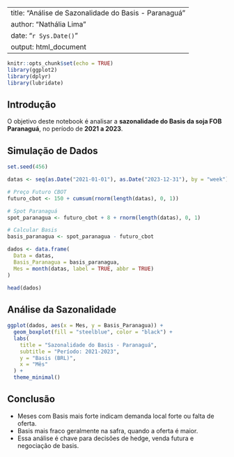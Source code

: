 
---
title: "Análise de Sazonalidade do Basis - Paranaguá"
author: "Nathália Lima"
date: "`r Sys.Date()`"
output: html_document
---

```r
knitr::opts_chunk$set(echo = TRUE)
library(ggplot2)
library(dplyr)
library(lubridate)
```

## Introdução

O objetivo deste notebook é analisar a **sazonalidade do Basis da soja FOB Paranaguá**, no período de **2021 a 2023**.

## Simulação de Dados

```r
set.seed(456)

datas <- seq(as.Date("2021-01-01"), as.Date("2023-12-31"), by = "week")

# Preço Futuro CBOT
futuro_cbot <- 150 + cumsum(rnorm(length(datas), 0, 1))

# Spot Paranaguá
spot_paranagua <- futuro_cbot + 8 + rnorm(length(datas), 0, 1)

# Calcular Basis
basis_paranagua <- spot_paranagua - futuro_cbot

dados <- data.frame(
  Data = datas,
  Basis_Paranagua = basis_paranagua,
  Mes = month(datas, label = TRUE, abbr = TRUE)
)

head(dados)
```

## Análise da Sazonalidade

```r
ggplot(dados, aes(x = Mes, y = Basis_Paranagua)) +
  geom_boxplot(fill = "steelblue", color = "black") +
  labs(
    title = "Sazonalidade do Basis - Paranaguá",
    subtitle = "Período: 2021-2023",
    y = "Basis (BRL)",
    x = "Mês"
  ) +
  theme_minimal()
```

## Conclusão

- Meses com Basis mais forte indicam demanda local forte ou falta de oferta.  
- Basis mais fraco geralmente na safra, quando a oferta é maior.  
- Essa análise é chave para decisões de hedge, venda futura e negociação de basis.
